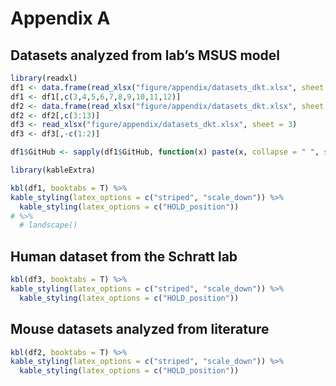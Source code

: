 # Appendix A {- #aa}

\markboth{Datasets analyzed during the thesis}{Appendix A}

\noindent

\setlength\parindent{0pt}

## Datasets analyzed from lab's MSUS model{-}

```r
library(readxl)
df1 <- data.frame(read_xlsx("figure/appendix/datasets_dkt.xlsx", sheet = 1), check.names = F)
df1 <- df1[,c(3,4,5,6,7,8,9,10,11,12)]
df2 <- data.frame(read_xlsx("figure/appendix/datasets_dkt.xlsx", sheet = 2), check.names = F)
df2 <- df2[,c(3:13)]
df3 <- read_xlsx("figure/appendix/datasets_dkt.xlsx", sheet = 3)
df3 <- df3[,-c(1:2)]

df1$GitHub <- sapply(df1$GitHub, function(x) paste(x, collapse = " ", sep = "\n"))

library(kableExtra)

kbl(df1, booktabs = T) %>%
kable_styling(latex_options = c("striped", "scale_down")) %>%
  kable_styling(latex_options = c("HOLD_position")) 
# %>%
  # landscape()
```

## Human dataset from the Schratt lab{-}

```r
kbl(df3, booktabs = T) %>%
kable_styling(latex_options = c("striped", "scale_down")) %>%
  kable_styling(latex_options = c("HOLD_position")) 
```

## Mouse datasets analyzed from literature{-}

```r
kbl(df2, booktabs = T) %>%
kable_styling(latex_options = c("striped", "scale_down")) %>%
  kable_styling(latex_options = c("HOLD_position")) 
```


